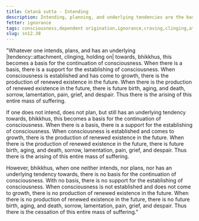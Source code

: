 ```yaml
---
title: Cetanā sutta - Intending
description: Intending, planning, and underlying tendencies are the basis for the continuation of consciousness.
fetter: ignorance
tags: consciousness,dependent origination,ignorance,craving,clinging,attachment,sn,sn12
slug: sn12.38
---
```


"Whatever one intends, plans, and has an underlying |tendency::attachment, clinging, holding on| towards, bhikkhus, this becomes a basis for the continuation of consciousness. When there is a basis, there is a support for the establishing of consciousness. When consciousness is established and has come to growth, there is the production of renewed existence in the future. When there is the production of renewed existence in the future, there is future birth, aging, and death, sorrow, lamentation, pain, grief, and despair. Thus there is the arising of this entire mass of suffering.

If one does not intend, does not plan, but still has an underlying tendency towards, bhikkhus, this becomes a basis for the continuation of consciousness. When there is a basis, there is a support for the establishing of consciousness. When consciousness is established and comes to growth, there is the production of renewed existence in the future. When there is the production of renewed existence in the future, there is future birth, aging, and death, sorrow, lamentation, pain, grief, and despair. Thus there is the arising of this entire mass of suffering.

However, bhikkhus, when one neither intends, nor plans, nor has an underlying tendency towards, there is no basis for the continuation of consciousness. With no basis, there is no support for the establishing of consciousness. When consciousness is not established and does not come to growth, there is no production of renewed existence in the future. When there is no production of renewed existence in the future, there is no future birth, aging, and death, sorrow, lamentation, pain, grief, and despair. Thus there is the cessation of this entire mass of suffering."